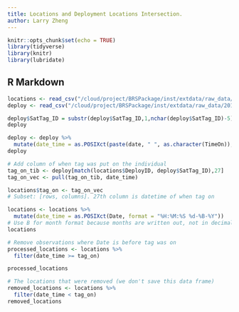 ```yaml
---
title: Locations and Deployment Locations Intersection.
author: Larry Zheng
---
```


```r
knitr::opts_chunk$set(echo = TRUE)
library(tidyverse)
library(knitr)
library(lubridate)
```

## R Markdown



```r
locations <- read_csv("/cloud/project/BRSPackage/inst/extdata/raw_data/All_Locations.csv")
deploy <- read_csv("/cloud/project/BRSPackage/inst/extdata/raw_data/2019_SatTag_DeployLocations.csv")
```

```r
deploy$SatTag_ID = substr(deploy$SatTag_ID,1,nchar(deploy$SatTag_ID)-5)
deploy
```

```r
deploy <- deploy %>%
  mutate(date_time = as.POSIXct(paste(date, " ", as.character(TimeOn)), format = "%d-%B-%y %H:%M:%S"))
deploy
```


```r
# Add column of when tag was put on the individual
tag_on_tib <- deploy[match(locations$DeployID, deploy$SatTag_ID),27]
tag_on_vec <- pull(tag_on_tib, date_time)

locations$tag_on <- tag_on_vec
# Subset: [rows, columns]. 27th column is datetime of when tag on

locations <- locations %>%
  mutate(date_time = as.POSIXct(Date, format = "%H:%M:%S %d-%B-%Y"))
# Use B for month format because months are written out, not in decimal format
locations
```

```r
# Remove observations where Date is before tag was on
processed_locations <- locations %>%
  filter(date_time >= tag_on)

processed_locations

# The locations that were removed (we don't save this data frame)
removed_locations <- locations %>%
  filter(date_time < tag_on)
removed_locations
```

